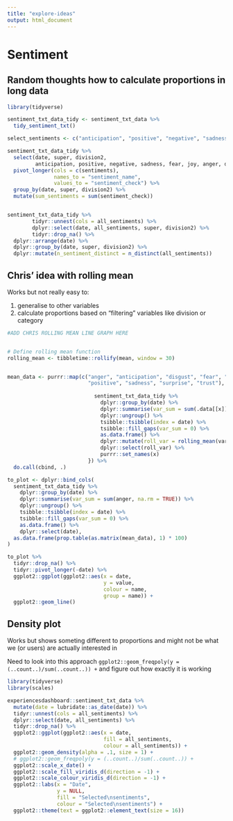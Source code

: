 ```yaml
---
title: "explore-ideas"
output: html_document
---
```





# Sentiment


## Random thoughts how to calculate proportions in long data

```r
library(tidyverse)

sentiment_txt_data_tidy <- sentiment_txt_data %>% 
  tidy_sentiment_txt()

select_sentiments <- c("anticipation", "positive", "negative", "sadness", "fear", "joy", "anger", "disgust", "surprise")

sentiment_txt_data_tidy %>% 
  select(date, super, division2, 
         anticipation, positive, negative, sadness, fear, joy, anger, disgust, surprise) %>% 
  pivot_longer(cols = c(sentiments), 
               names_to = "sentiment_name", 
               values_to = "sentiment_check") %>% 
  group_by(date, super, division2) %>% 
  mutate(sum_sentiments = sum(sentiment_check))


sentiment_txt_data_tidy %>% 
        tidyr::unnest(cols = all_sentiments) %>% 
        dplyr::select(date, all_sentiments, super, division2) %>% 
        tidyr::drop_na() %>% 
  dplyr::arrange(date) %>% 
  dplyr::group_by(date, super, division2) %>% 
  dplyr::mutate(n_sentiment_distinct = n_distinct(all_sentiments))
```





## Chris' idea with rolling mean

Works but not really easy to:

1. generalise to other variables 
1. calculate proportions based on "filtering" variables like division or category

```r
#ADD CHRIS ROLLING MEAN LINE GRAPH HERE


# Define rolling mean function
rolling_mean <- tibbletime::rollify(mean, window = 30)


mean_data <- purrr::map(c("anger", "anticipation", "disgust", "fear", "joy", "negative",
                          "positive", "sadness", "surprise", "trust"), function(x) {
                            
                            sentiment_txt_data_tidy %>%
                              dplyr::group_by(date) %>%
                              dplyr::summarise(var_sum = sum(.data[[x]], na.rm = TRUE)) %>%
                              dplyr::ungroup() %>%
                              tsibble::tsibble(index = date) %>%
                              tsibble::fill_gaps(var_sum = 0) %>%
                              as.data.frame() %>%
                              dplyr::mutate(roll_var = rolling_mean(var_sum)) %>%
                              dplyr::select(roll_var) %>%
                              purrr::set_names(x)
                          }) %>%
  do.call(cbind, .)

to_plot <- dplyr::bind_cols(
  sentiment_txt_data_tidy %>%
    dplyr::group_by(date) %>%
    dplyr::summarise(var_sum = sum(anger, na.rm = TRUE)) %>%
    dplyr::ungroup() %>%
    tsibble::tsibble(index = date) %>%
    tsibble::fill_gaps(var_sum = 0) %>%
    as.data.frame() %>%
    dplyr::select(date),
  as.data.frame(prop.table(as.matrix(mean_data), 1) * 100)
)

to_plot %>%
  tidyr::drop_na() %>%
  tidyr::pivot_longer(-date) %>%
  ggplot2::ggplot(ggplot2::aes(x = date,
                               y = value,
                               colour = name,
                               group = name)) +
  ggplot2::geom_line()

```


## Density plot

Works but shows someting different to proportions and might not be what we (or users) are actually interested in

Need to look into this approach `ggplot2::geom_freqpoly(y = (..count..)/sum(..count..)) +` and figure out how exactly it is working


```r
library(tidyverse)
library(scales)

experiencesdashboard::sentiment_txt_data %>% 
  mutate(date = lubridate::as_date(date)) %>% 
  tidyr::unnest(cols = all_sentiments) %>% 
  dplyr::select(date, all_sentiments) %>% 
  tidyr::drop_na() %>% 
  ggplot2::ggplot(ggplot2::aes(x = date, 
                               fill = all_sentiments,
                               colour = all_sentiments)) +
  ggplot2::geom_density(alpha = .1, size = 1) +
  # ggplot2::geom_freqpoly(y = (..count..)/sum(..count..)) +
  ggplot2::scale_x_date() +
  ggplot2::scale_fill_viridis_d(direction = -1) +
  ggplot2::scale_colour_viridis_d(direction = -1) +
  ggplot2::labs(x = "Date", 
                y = NULL, 
                fill = "Selected\nsentiments",
                colour = "Selected\nsentiments") +
  ggplot2::theme(text = ggplot2::element_text(size = 16))
```







